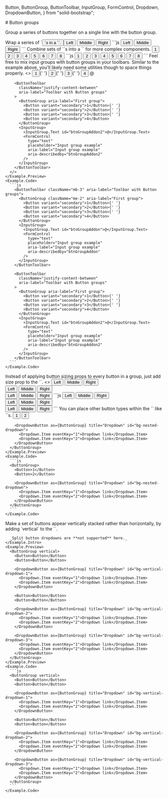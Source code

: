   Button,
  ButtonGroup,
  ButtonToolbar,
  InputGroup,
  FormControl,
  Dropdown,
  DropdownButton,
} from "solid-bootstrap";

<GithubSource name="ButtonGroupDocs.mdx" />
# Button groups

<p class="lead">
  Group a series of buttons together on a single line with the button group.
</p>

<div class="row gy-5 pt-3">

  <Example title="Basic example">
    <Example.Intro>
      Wrap a series of `<Button>`s in a `<ButtonGroup>`.
    </Example.Intro>
    <Example.Preview>
      <ButtonGroup aria-label="Basic example">
        <Button variant="secondary">Left</Button>
        <Button variant="secondary">Middle</Button>
        <Button variant="secondary">Right</Button>
      </ButtonGroup>
    </Example.Preview>
    <Example.Code>
      ```js
      <ButtonGroup aria-label="Basic example">
        <Button variant="secondary">Left</Button>
        <Button variant="secondary">Middle</Button>
        <Button variant="secondary">Right</Button>
      </ButtonGroup>
      ```
    </Example.Code>
  </Example>

  <Example title="Button toolbar">
    <Example.Intro>
      Combine sets of `<ButtonGroup>`s into a `<ButtonToolbar>` for more complex components.
    </Example.Intro>
    <Example.Preview>
      <ButtonToolbar aria-label="Toolbar with button groups">
        <ButtonGroup className="me-2" aria-label="First group">
          <Button>1</Button> <Button>2</Button> <Button>3</Button> <Button>4</Button>
        </ButtonGroup>
        <ButtonGroup className="me-2" aria-label="Second group">
          <Button>5</Button> <Button>6</Button> <Button>7</Button>
        </ButtonGroup>
        <ButtonGroup aria-label="Third group">
          <Button>8</Button>
        </ButtonGroup>
      </ButtonToolbar>
    </Example.Preview>
    <Example.Code>
      ```js
      <ButtonToolbar aria-label="Toolbar with button groups">
        <ButtonGroup className="me-2" aria-label="First group">
          <Button>1</Button> <Button>2</Button> <Button>3</Button> <Button>4</Button>
        </ButtonGroup>
        <ButtonGroup className="me-2" aria-label="Second group">
          <Button>5</Button> <Button>6</Button> <Button>7</Button>
        </ButtonGroup>
        <ButtonGroup aria-label="Third group">
          <Button>8</Button>
        </ButtonGroup>
      </ButtonToolbar>
      ```
    </Example.Code>
  </Example>

  <Example title="Mixed toolbars">
    <Example.Intro>
      Feel free to mix input groups with button groups in your toolbars. Similar to the example above, you’ll likely need some utilities though to space things properly.
    </Example.Intro>
    <Example.Preview>
      <>
        <ButtonToolbar className="mb-3" aria-label="Toolbar with Button groups">
          <ButtonGroup className="me-2" aria-label="First group">
            <Button variant="secondary">1</Button>{' '}
            <Button variant="secondary">2</Button>{' '}
            <Button variant="secondary">3</Button>{' '}
            <Button variant="secondary">4</Button>
          </ButtonGroup>
          <InputGroup>
            <InputGroup.Text id="btnGroupAddon">@</InputGroup.Text>
            <FormControl
              type="text"
              placeholder="Input group example"
              aria-label="Input group example"
              aria-describedby="btnGroupAddon"
            />
          </InputGroup>
        </ButtonToolbar>

        <ButtonToolbar
          className="justify-content-between"
          aria-label="Toolbar with Button groups"
        >
          <ButtonGroup aria-label="First group">
            <Button variant="secondary">1</Button>{' '}
            <Button variant="secondary">2</Button>{' '}
            <Button variant="secondary">3</Button>{' '}
            <Button variant="secondary">4</Button>
          </ButtonGroup>
          <InputGroup>
            <InputGroup.Text id="btnGroupAddon2">@</InputGroup.Text>
            <FormControl
              type="text"
              placeholder="Input group example"
              aria-label="Input group example"
              aria-describedby="btnGroupAddon2"
            />
          </InputGroup>
        </ButtonToolbar>
      </>
    </Example.Preview>
    <Example.Code>
      ```js
        <ButtonToolbar className="mb-3" aria-label="Toolbar with Button groups">
          <ButtonGroup className="me-2" aria-label="First group">
            <Button variant="secondary">1</Button>{' '}
            <Button variant="secondary">2</Button>{' '}
            <Button variant="secondary">3</Button>{' '}
            <Button variant="secondary">4</Button>
          </ButtonGroup>
          <InputGroup>
            <InputGroup.Text id="btnGroupAddon">@</InputGroup.Text>
            <FormControl
              type="text"
              placeholder="Input group example"
              aria-label="Input group example"
              aria-describedby="btnGroupAddon"
            />
          </InputGroup>
        </ButtonToolbar>

        <ButtonToolbar
          className="justify-content-between"
          aria-label="Toolbar with Button groups"
        >
          <ButtonGroup aria-label="First group">
            <Button variant="secondary">1</Button>{' '}
            <Button variant="secondary">2</Button>{' '}
            <Button variant="secondary">3</Button>{' '}
            <Button variant="secondary">4</Button>
          </ButtonGroup>
          <InputGroup>
            <InputGroup.Text id="btnGroupAddon2">@</InputGroup.Text>
            <FormControl
              type="text"
              placeholder="Input group example"
              aria-label="Input group example"
              aria-describedby="btnGroupAddon2"
            />
          </InputGroup>
        </ButtonToolbar>
      ```
    </Example.Code>
  </Example>

  <Example title="Sizing">
    <Example.Intro>
      Instead of applying button sizing props to every button in a group, just add size prop to the `<ButtonGroup>`.
    </Example.Intro>
    <Example.Preview>
      <>
        <ButtonGroup size="lg" className="mb-2">
          <Button>Left</Button>
          <Button>Middle</Button>
          <Button>Right</Button>
        </ButtonGroup>
        <br />
        <ButtonGroup className="mb-2">
          <Button>Left</Button>
          <Button>Middle</Button>
          <Button>Right</Button>
        </ButtonGroup>
        <br />
        <ButtonGroup size="sm">
          <Button>Left</Button>
          <Button>Middle</Button>
          <Button>Right</Button>
        </ButtonGroup>
      </>
    </Example.Preview>
    <Example.Code>
      ```js
        <ButtonGroup size="lg" className="mb-2">
          <Button>Left</Button>
          <Button>Middle</Button>
          <Button>Right</Button>
        </ButtonGroup>
        <br />
        <ButtonGroup className="mb-2">
          <Button>Left</Button>
          <Button>Middle</Button>
          <Button>Right</Button>
        </ButtonGroup>
        <br />
        <ButtonGroup size="sm">
          <Button>Left</Button>
          <Button>Middle</Button>
          <Button>Right</Button>
        </ButtonGroup>
      ```
    </Example.Code>
  </Example>

  <Example title="Nesting">
    <Example.Intro>
      You can place other button types within the `<ButtonGroup>` like `<DropdownButton>`s.
    </Example.Intro>
    <Example.Preview>
      <ButtonGroup>
        <Button>1</Button>
        <Button>2</Button>

        <DropdownButton as={ButtonGroup} title="Dropdown" id="bg-nested-dropdown">
          <Dropdown.Item eventKey="1">Dropdown link</Dropdown.Item>
          <Dropdown.Item eventKey="2">Dropdown link</Dropdown.Item>
        </DropdownButton>
      </ButtonGroup>
    </Example.Preview>
    <Example.Code>
      ```js
      <ButtonGroup>
        <Button>1</Button>
        <Button>2</Button>

        <DropdownButton as={ButtonGroup} title="Dropdown" id="bg-nested-dropdown">
          <Dropdown.Item eventKey="1">Dropdown link</Dropdown.Item>
          <Dropdown.Item eventKey="2">Dropdown link</Dropdown.Item>
        </DropdownButton>
      </ButtonGroup>
      ```
    </Example.Code>
  </Example>

  <Example title="Vertical variation">
    <Example.Intro>
      Make a set of buttons appear vertically stacked rather than horizontally, by adding `vertical` to the `<ButtonGroup>`.

      _Split button dropdowns are **not supported** here._
    </Example.Intro>
    <Example.Preview>
      <ButtonGroup vertical>
        <Button>Button</Button>
        <Button>Button</Button>

        <DropdownButton as={ButtonGroup} title="Dropdown" id="bg-vertical-dropdown-1">
          <Dropdown.Item eventKey="1">Dropdown link</Dropdown.Item>
          <Dropdown.Item eventKey="2">Dropdown link</Dropdown.Item>
        </DropdownButton>

        <Button>Button</Button>
        <Button>Button</Button>

        <DropdownButton as={ButtonGroup} title="Dropdown" id="bg-vertical-dropdown-2">
          <Dropdown.Item eventKey="1">Dropdown link</Dropdown.Item>
          <Dropdown.Item eventKey="2">Dropdown link</Dropdown.Item>
        </DropdownButton>

        <DropdownButton as={ButtonGroup} title="Dropdown" id="bg-vertical-dropdown-3">
          <Dropdown.Item eventKey="1">Dropdown link</Dropdown.Item>
          <Dropdown.Item eventKey="2">Dropdown link</Dropdown.Item>
        </DropdownButton>
      </ButtonGroup>
    </Example.Preview>
    <Example.Code>
      ```js
      <ButtonGroup vertical>
        <Button>Button</Button>
        <Button>Button</Button>

        <DropdownButton as={ButtonGroup} title="Dropdown" id="bg-vertical-dropdown-1">
          <Dropdown.Item eventKey="1">Dropdown link</Dropdown.Item>
          <Dropdown.Item eventKey="2">Dropdown link</Dropdown.Item>
        </DropdownButton>

        <Button>Button</Button>
        <Button>Button</Button>

        <DropdownButton as={ButtonGroup} title="Dropdown" id="bg-vertical-dropdown-2">
          <Dropdown.Item eventKey="1">Dropdown link</Dropdown.Item>
          <Dropdown.Item eventKey="2">Dropdown link</Dropdown.Item>
        </DropdownButton>

        <DropdownButton as={ButtonGroup} title="Dropdown" id="bg-vertical-dropdown-3">
          <Dropdown.Item eventKey="1">Dropdown link</Dropdown.Item>
          <Dropdown.Item eventKey="2">Dropdown link</Dropdown.Item>
        </DropdownButton>
      </ButtonGroup>
      ```
    </Example.Code>
  </Example>

  <ButtonGroupApi />
</div>
